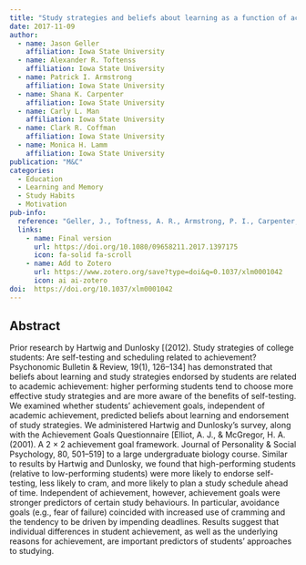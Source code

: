 ```yaml
---
title: "Study strategies and beliefs about learning as a function of academic achievement and achievement goals"
date: 2017-11-09
author:
  - name: Jason Geller
    affiliation: Iowa State University
  - name: Alexander R. Toftenss
    affiliation: Iowa State University
  - name: Patrick I. Armstrong
    affiliation: Iowa State University
  - name: Shana K. Carpenter
    affiliation: Iowa State University
  - name: Carly L. Man
    affiliation: Iowa State University
  - name: Clark R. Coffman
    affiliation: Iowa State University
  - name: Monica H. Lamm
    affiliation: Iowa State University
publication: "M&C"
categories: 
  - Education
  - Learning and Memory
  - Study Habits
  - Motivation
pub-info:
  reference: "Geller, J., Toftness, A. R., Armstrong, P. I., Carpenter, S. K., Manz, C. L., Coffman, C. R., & Lamm, M. H. (2018). Study strategies and beliefs about learning as a function of academic achievement and achievement goals. Memory (Hove, England), 26(5), 683–690. https://doi.org/10.1080/09658211.2017.1397175"
  links:
    - name: Final version
      url: https://doi.org/10.1080/09658211.2017.1397175
      icon: fa-solid fa-scroll
    - name: Add to Zotero
      url: https://www.zotero.org/save?type=doi&q=0.1037/xlm0001042
      icon: ai ai-zotero
doi:  https://doi.org/10.1037/xlm0001042
---
```


## Abstract

Prior research by Hartwig and Dunlosky [(2012). Study strategies of college students: Are self-testing and scheduling related to achievement? Psychonomic Bulletin & Review, 19(1), 126–134] has demonstrated that beliefs about learning and study strategies endorsed by students are related to academic achievement: higher performing students tend to choose more effective study strategies and are more aware of the benefits of self-testing. We examined whether students’ achievement goals, independent of academic achievement, predicted beliefs about learning and endorsement of study strategies. We administered Hartwig and Dunlosky’s survey, along with the Achievement Goals Questionnaire [Elliot, A. J., & McGregor, H. A. (2001). A 2 × 2 achievement goal framework. Journal of Personality & Social Psychology, 80, 501–519] to a large undergraduate biology course. Similar to results by Hartwig and Dunlosky, we found that high-performing students (relative to low-performing students) were more likely to endorse self-testing, less likely to cram, and more likely to plan a study schedule ahead of time. Independent of achievement, however, achievement goals were stronger predictors of certain study behaviours. In particular, avoidance goals (e.g., fear of failure) coincided with increased use of cramming and the tendency to be driven by impending deadlines. Results suggest that individual differences in student achievement, as well as the underlying reasons for achievement, are important predictors of students’ approaches to studying.
